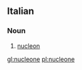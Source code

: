 ==Italian==

===Noun===
{{wikipedia|lang=it}}
{{it-noun||m||nucleoni}}

# {{context|physics|lang=it}} [[nucleon]]

[[gl:nucleone]]
[[pl:nucleone]]